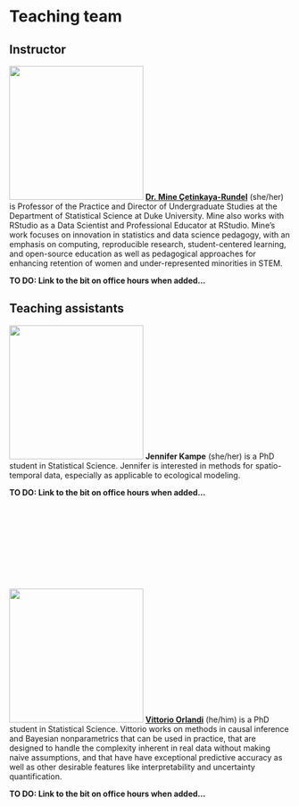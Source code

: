 # Teaching team

## Instructor

<img src="images/mine.png" class="cover" width="240" height="240"/> [**Dr. Mine Çetinkaya-Rundel**](http://mine-cr.com/) (she/her) is Professor of the Practice and Director of Undergraduate Studies at the Department of Statistical Science at Duke University.
Mine also works with RStudio as a Data Scientist and Professional Educator at RStudio.
Mine's work focuses on innovation in statistics and data science pedagogy, with an emphasis on computing, reproducible research, student-centered learning, and open-source education as well as pedagogical approaches for enhancing retention of women and under-represented minorities in STEM.

**TO DO: Link to the bit on office hours when added...**

## Teaching assistants

<img src="images/jennifer.png" class="cover" width="240" height="240"/> **Jennifer Kampe** (she/her) is a PhD student in Statistical Science.
Jennifer is interested in methods for spatio-temporal data, especially as applicable to ecological modeling.

**TO DO: Link to the bit on office hours when added...**

<br><br><br><br><br><br><br><br>

<img src="images/vittorio.png" class="cover" width="240" height="240"/> [**Vittorio Orlandi**](https://vittorioorlandi.github.io/) (he/him) is a PhD student in Statistical Science.
Vittorio works on methods in causal inference and Bayesian nonparametrics that can be used in practice, that are designed to handle the complexity inherent in real data without making naive assumptions, and that have have exceptional predictive accuracy as well as other desirable features like interpretability and uncertainty quantification.

**TO DO: Link to the bit on office hours when added...**

